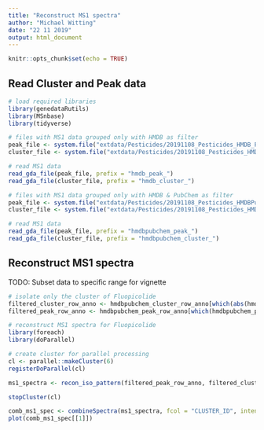 ```yaml
---
title: "Reconstruct MS1 spectra"
author: "Michael Witting"
date: "22 11 2019"
output: html_document
---
```


```r
knitr::opts_chunk$set(echo = TRUE)
```

## Read Cluster and Peak data

```r
# load required libraries
library(genedataRutils)
library(MSnbase)
library(tidyverse)

# files with MS1 data grouped only with HMDB as filter
peak_file <- system.file("extdata/Pesticides/20191108_Pesticides_HMDB_Peaks.gda", package = "genedataRutils")
cluster_file <- system.file("extdata/Pesticides/20191108_Pesticides_HMDB_Cluster.gda", package = "genedataRutils")

# read MS1 data
read_gda_file(peak_file, prefix = "hmdb_peak_")
read_gda_file(cluster_file, prefix = "hmdb_cluster_")

# files with MS1 data grouped only with HMDB & PubChem as filter
peak_file <- system.file("extdata/Pesticides/20191108_Pesticides_HMDBPubChem_Peaks.gda", package = "genedataRutils")
cluster_file <- system.file("extdata/Pesticides/20191108_Pesticides_HMDBPubchem_Cluster.gda", package = "genedataRutils")

# read MS1 data
read_gda_file(peak_file, prefix = "hmdbpubchem_peak_")
read_gda_file(cluster_file, prefix = "hmdbpubchem_cluster_")
```

## Reconstruct MS1 spectra

TODO: Subset data to specific range for vignette

```r
# isolate only the cluster of Fluopicolide
filtered_cluster_row_anno <- hmdbpubchem_cluster_row_anno[which(abs(hmdbpubchem_cluster_row_anno$`m/z` - 382.9727065) < 0.005),]
filtered_peak_row_anno <- hmdbpubchem_peak_row_anno[which(hmdbpubchem_peak_row_anno$`Cluster [C]` == as.numeric(str_extract(row.names(filtered_cluster_row_anno), "\\d+"))),]
```


```r
# reconstruct MS1 spectra for Fluopicolide
library(foreach)
library(doParallel)

# create cluster for parallel processing
cl <- parallel::makeCluster(6)
registerDoParallel(cl)

ms1_spectra <- recon_iso_pattern(filtered_peak_row_anno, filtered_cluster_row_anno, hmdbpubchem_peak_ms_data)

stopCluster(cl)
```

```r
comb_ms1_spec <- combineSpectra(ms1_spectra, fcol = "CLUSTER_ID", intensityFun = base::sum, mzd = 0.005)
plot(comb_ms1_spec[[1]])
```

